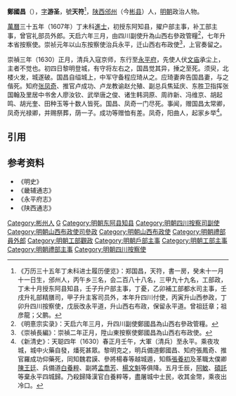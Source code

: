 '''鄭國昌'''（{{bd|?||1630年|catIdx=Z鄭}}），[[表字|字]]'''游圣'''，號'''天符'''<ref>《万历三十五年丁未科进士履历便览》：郑国昌，天符，書一房，癸未十一月十一日生，邠州人，丙午乡三名，会二百八十八名，三甲九十九名，工部政，丁未十月授东阿县知县，壬子升户部主事，丁憂，乙卯補工部都水司主事，壬戌升礼部精膳司，甲子升主客司员外，本年升四川付使，丙寅升山西参政，丁卯升四川按察使，戊辰改永平道，升山西右布政，保留永平道。曾祖廷章；祖彦龍；父鹏。</ref>，[[陕西|陕西]][[邠州|邠州]]（今[[彬县|彬县]]）人，[[明朝|明朝]]政治人物。

[[萬曆|萬曆]]三十五年（1607年）丁未科[[進士|進士]]，初授东阿知县，擢户部主事，补工部主事，曾官礼部员外郎。天启六年三月，由四川副使升為山西右參政管糧<ref>《明憙宗实录》：天启六年三月，升四川副使鄭國昌為山西右參政管糧。</ref>，七年升本省按察使。崇祯元年以山东按察使治兵永平，迁山西右布政使<ref>《崇禎長編》：崇禎二年正月，陞山東按察使鄭國昌為山西右布政使。</ref>，上官奏留之。

崇禎三年（1630）正月，清兵入寇京师，东行至[[永平府|永平府]]，先使人伏[[文庙|文庙]]承尘上，主者不觉也。初四日黎明登城，有守将左右之，国昌觉其异，捶之至死。须臾，北楼火发，城遂破。国昌自缢城上，中军守备程应琦从之。应琦妻奔告国昌妻，与之偕死。知府[[张凤奇|张凤奇]]、推官卢成功、卢龙教谕赵允殖、副总兵焦延庆、东胜卫指挥张国翰及里居中书舍人廖汝钦、武举唐之俊、诸生韩洞原、周祚新、冯维京、胡起鸣、胡光奎、田种玉等十数人皆死。国昌、凤奇一门尽死。事闻，赠国昌太常卿，凤奇光禄卿，并赐祭葬，荫一子。成功等赠恤有差。凤奇，阳曲人，起家乡举<ref>《新清史》：天聪四年（1630）春正月壬午，大軍（清兵）至永平。乘夜攻城，城中火藥自發，燔死甚眾。黎明克之，明兵備道鄭國昌、知府張鳳奇、推官羅成功仰藥死，同知魏君謨、參將楊春等越城遁，知縣[[張養初|張養初]]及革職太僕卿[[陳王廷|陳王廷]]、兵備道[[白養粹|白養粹]]、副將[[孟喬芳|孟喬芳]]、[[楊文魁|楊文魁]]等俱降。五月壬辰，[[阿敏|阿敏]]、[[碩託|碩託]]等棄永平四城歸。乃殺歸降漢官白養粹等，盡屠城中士民，收其金幣，乘夜出冷口。</ref>。

==引用==
{{reflist}}

==参考资料==
* 《明史》
* 《畿辅通志》
* 《永平府志》
* 《陕西通志》

{{萬曆三十五年丁未科殿試金榜}}
{{DEFAULTSORT:Zheng鄭}}
[[Category:彬州人|Category:彬州人]]
[[Category:鄭姓|G]]
[[Category:明朝东阿县知县|Category:明朝东阿县知县]]
[[Category:明朝四川按察司副使|Category:明朝四川按察司副使]]
[[Category:明朝山西布政使司參政|Category:明朝山西布政使司參政]]
[[Category:明朝山西布政使|Category:明朝山西布政使]]
[[Category:明朝禮部員外郎|Category:明朝禮部員外郎]]
[[Category:明朝工部觀政|Category:明朝工部觀政]]
[[Category:明朝戶部主事|Category:明朝戶部主事]]
[[Category:明朝工部主事|Category:明朝工部主事]]
[[Category:明朝禮部主事|Category:明朝禮部主事]]
[[Category:明朝四川按察使|Category:明朝四川按察使]]
